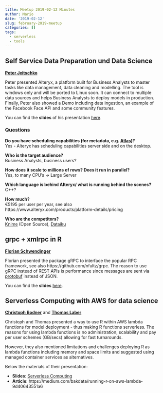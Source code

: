 ```yaml
---
title: Meetup 2019-02-12 Minutes
author: Mario
date: '2019-02-12'
slug: february-2019-meetup
categories: []
tags:
  - serverless
  - tools
--- 
```


## Self Service Data Preparation und Data Science
[**Peter Jeitschko**](https://www.linkedin.com/in/peter-jeitschko-3aa02179)

Peter presented Alteryx, a platform built for Business Analysts to master tasks like data management, data cleaning and modelling. The tool is windows only and will be ported to Linux soon. It can connect to multiple data sources and helps Business Analysts to deploy models in production. Finally, Peter also showed a Demo including data ingestion, an example of the Facebook Face API and some community features.

You can find the **slides** of his presentation [here](/slides/Alteryx Corporate Intro Presentation.pptx).

### Questions

**Do you have scheduling capabilities (for metadata, e.g. [Atlas](https://atlas.apache.org/))?**<br>
Yes - Alteryx has scheduling capabilities server side and on the desktop.

**Who is the target audience?**<br>
Business Analysts, business users?

**How does it scale to millions of rows? Does it run in parallel?**<br>
Yes, to many CPU's -> Large Server

**Which language is behind Alteryx/ what is running behind the scenes?**<br>
C++?

**How much?**<br>
€5195 per user per year, see also https://www.alteryx.com/products/platform-details/pricing

**Who are the competitors?**<br>
[Knime](https://www.knime.com) (Open Source), [Dataiku](https://www.dataiku.com)

## grpc + xmlrpc in R
[**Florian Schwendinger**](https://www.wu.ac.at/statmath/faculty-staff/faculty/fschwendinger)

Florian presented the package gRPC to interface the popular RPC framework, see also https://github.com/nfultz/grpc. The reason to use gRPC instead of REST APIs is performance since messages are sent via [protobuf](http://dirk.eddelbuettel.com/code/rprotobuf.html) instead of JSON.

You can find the **slides** [here](/slides/grpc.pdf).

## Serverless Computing with AWS for data science
[**Christoph Bodner**](https://www.linkedin.com/in/christoph-bodner) and [**Thomas Laber**](https://www.linkedin.com/in/thomas-laber)

Christoph and Thomas presented a way to use R within AWS lambda functions for model deployment - thus making R functions serverless. The reasons for using lambda functions is no administration, scalability and pay per user schemes (GB/secs) allowing for fast turnarounds.

However, they also mentioned limitations and challenges deploying R as lambda functions including memory and space limits and suggested using managed container services as alternatives. 

Below the materials of their presentation:

- **Slides**: [Serverless Computing](/slides/Serverless Computing.pdf)
- **Article**: https://medium.com/bakdata/running-r-on-aws-lambda-9d40643551a6
